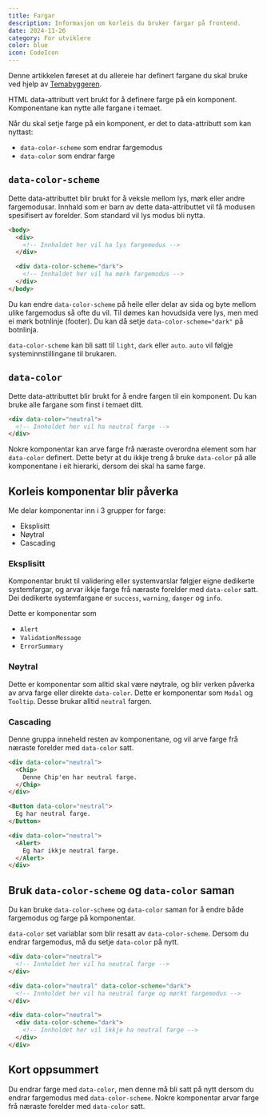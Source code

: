 ```yaml
---
title: Fargar
description: Informasjon om korleis du bruker fargar på frontend.
date: 2024-11-26
category: For utviklere
color: blue
icon: CodeIcon
---
```


Denne artikkelen føreset at du allereie har definert fargane du skal bruke ved hjelp av [Temabyggeren](/no/grunnleggende/for-designere/eget-tema).

HTML data-attributt vert brukt for å definere farge på ein komponent. Komponentane kan nytte alle fargane i temaet.

Når du skal setje farge på ein komponent, er det to data-attributt som kan nyttast:
- `data-color-scheme` som endrar fargemodus
- `data-color` som endrar farge

## `data-color-scheme`

Dette data-attributtet blir brukt for å veksle mellom lys, mørk eller andre fargemodusar. Innhald som er barn av dette data-attributtet 
vil få modusen spesifisert av forelder. Som standard vil lys modus bli nytta.

```html
<body>
  <div>
    <!-- Innhaldet her vil ha lys fargemodus -->
  </div>

  <div data-color-scheme="dark">
    <!-- Innhaldet her vil ha mørk fargemodus -->
  </div>
</body>
```

Du kan endre `data-color-scheme` på heile eller delar av sida og byte mellom ulike fargemodus så ofte du vil. Til dømes kan hovudsida vere lys, 
men med ei mørk botnlinje (footer). Du kan då setje `data-color-scheme="dark"` på botnlinja.

`data-color-scheme` kan bli satt til `light`, `dark` eller `auto`. `auto` vil følgje systeminnstillingane til brukaren.

## `data-color`

Dette data-attributtet blir brukt for å endre fargen til ein komponent. Du kan bruke alle fargane som finst i temaet ditt.

```html
<div data-color="neutral">
  <!-- Innholdet her vil ha neutral farge -->
</div>
```

Nokre komponentar kan arve farge frå næraste overordna element som har `data-color` definert. 
Dette betyr at du ikkje treng å bruke `data-color` på alle komponentane i eit hierarki, dersom dei skal ha same farge.

## Korleis komponentar blir påverka

Me delar komponentar inn i 3 grupper for farge:
- Eksplisitt
- Nøytral
- Cascading

### Eksplisitt

Komponentar brukt til validering eller systemvarslar følgjer eigne dedikerte systemfargar, og arvar ikkje farge frå næraste forelder med `data-color` satt.
Dei dedikerte systemfargane er `success`, `warning`, `danger` og `info`. 

Dette er komponentar som
- `Alert`
- `ValidationMessage`
- `ErrorSummary`

### Nøytral

Dette er komponentar som alltid skal være nøytrale, og blir verken påverka av arva farge eller direkte `data-color`. Dette er komponentar som `Modal` og `Tooltip`.
Desse brukar alltid `neutral` fargen.

### Cascading

Denne gruppa inneheld resten av komponentane, og vil arve farge frå næraste forelder med `data-color` satt. 

```html
<div data-color="neutral">
  <Chip>
    Denne Chip'en har neutral farge.
  </Chip>
</div>

<Button data-color="neutral">
  Eg har neutral farge.
</Button>

<div data-color="neutral">
  <Alert>
    Eg har ikkje neutral farge.
  </Alert>
</div>
```

## Bruk `data-color-scheme` og `data-color` saman

Du kan bruke `data-color-scheme` og `data-color` saman for å endre både fargemodus og farge på komponentar.

`data-color` set variablar som blir resatt av `data-color-scheme`. Dersom du endrar fargemodus, må du setje `data-color` på nytt.

```html
<div data-color="neutral">
  <!-- Innholdet her vil ha neutral farge -->
</div>

<div data-color="neutral" data-color-scheme="dark">
  <!-- Innholdet her vil ha neutral farge og mørkt fargemodus -->
</div>

<div data-color="neutral">
  <div data-color-scheme="dark">
    <!-- Innholdet her vil ikkje ha neutral farge -->
  </div>
</div>
```

## Kort oppsummert

Du endrar farge med `data-color`, men denne må bli satt på nytt dersom du endrar fargemodus med `data-color-scheme`. Nokre komponentar arvar farge frå næraste forelder med `data-color` satt.

